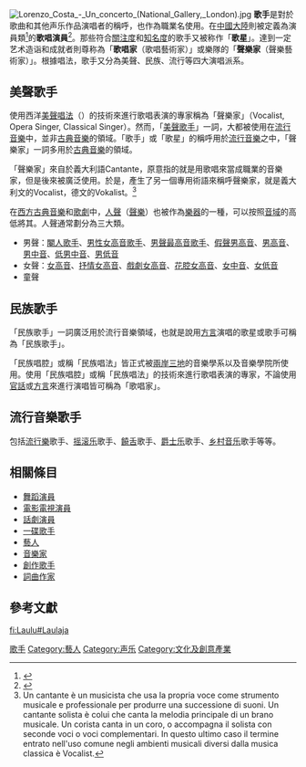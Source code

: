 {{Other uses}}
[[File:Lorenzo_Costa_-_Un_concerto_(National_Gallery,_London).jpg|thumb]]
'''歌手'''是對於歌曲和其他声乐作品演唱者的稱呼，也作為職業名使用。在[[中國大陸|中國大陸]]則被定義為演員類<ref>{{Cite web |url= http://ms.nvq.net.cn/nvqdbApp/htm/fenlei/ecGzs_Xl-6378.html |title= 2-10-03 (GBM 2-53) 演员 |author= 人力资源和社会保障部职业能力建设司 |date=  |publisher= 人力资源和社会保障部国家职业资格管理 |language= zh |accessdate= 2013-12-20 |quote= 职业描述 |archive-url= https://web.archive.org/web/20121204024709/http://ms.nvq.net.cn/nvqdbApp/htm/fenlei/ecGzs_Xl-6378.html |archive-date= 2012-12-04 |dead-url= yes }}</ref>的'''歌唱演員'''<ref>{{Cite web |url= http://ms.nvq.net.cn/nvqdbApp/htm/fenlei/ecGzs_Zy-6384.html |title= 2-10-03-06   歌唱演员 |author= 人力资源和社会保障部职业能力建设司 |date=  |publisher= 人力资源和社会保障部国家职业资格管理 |language= zh |accessdate= 2013-12-20 |quote= 职业描述 |archive-url= https://web.archive.org/web/20131219030200/http://ms.nvq.net.cn/nvqdbApp/htm/fenlei/ecGzs_Zy-6384.html |archive-date= 2013-12-19 |dead-url= yes }}</ref>。那些符合[[關注度|關注度]]和[[知名度|知名度]]的歌手又被称作「'''歌星'''」。達到一定艺术造诣和成就者則尊称為「'''歌唱家'''（歌唱藝術家）」或樂隊的「'''聲樂家'''（聲樂藝術家）」。根據唱法，歌手又分為美聲、民族、流行等四大演唱派系。

== 美聲歌手 ==
使用西洋[[美聲唱法|美聲唱法]]（{{lang-en|Bel Canto}}）的技術來進行歌唱表演的專家稱為「聲樂家」（Vocalist, Opera Singer, Classical Singer）。然而，「[[美聲歌手|美聲歌手]]」一詞，大都被使用在[[流行音樂|流行音樂]]中，並非[[古典音樂|古典音樂]]的領域。「歌手」或「歌星」的稱呼用於[[流行音樂|流行音樂]]之中，「聲樂家」一詞多用於[[古典音樂|古典音樂]]的領域。

「聲樂家」來自於義大利語Cantante，原意指的就是用歌唱來當成職業的音樂家，但是後來被廣泛使用。於是，產生了另一個專用術語來稱呼聲樂家，就是義大利文的Vocalist，德文的Vokalist。<ref>Un cantante è un musicista che usa la propria voce come strumento musicale e professionale per produrre una successione di suoni. Un cantante solista è colui che canta la melodia principale di un brano musicale.  Un corista canta in un coro, o accompagna il solista con seconde voci o voci complementari. In questo ultimo caso il termine entrato nell'uso comune negli ambienti musicali diversi dalla musica classica è Vocalist.</ref>

在[[西方古典音樂|西方古典音樂]]和[[歌劇|歌劇]]中，[[人聲|人聲]]（[[聲樂|聲樂]]）也被作為[[樂器|樂器]]的一種，可以按照[[音域|音域]]的高低將其{{link-en|聲音類型|Voice type|劃分類別}}。人聲通常劃分為三大類。

*男聲：[[閹人歌手|閹人歌手]]、[[男性女高音歌手|男性女高音歌手]]、[[男聲最高音歌手|男聲最高音歌手]]、[[假聲男高音|假聲男高音]]、[[男高音|男高音]]、[[男中音|男中音]]、[[低男中音|低男中音]]、[[男低音|男低音]]
*女聲：[[女高音|女高音]]、[[抒情女高音|抒情女高音]]、[[戲劇女高音|戲劇女高音]]、[[花腔女高音|花腔女高音]]、[[女中音|女中音]]、[[女低音|女低音]]
*童聲

==民族歌手==
「民族歌手」一詞廣泛用於流行音樂領域，也就是說用[[方言|方言]]演唱的歌星或歌手可稱為「民族歌手」。

「民族唱腔」或稱「民族唱法」皆正式被[[兩岸三地|兩岸三地]]的音樂學系以及音樂學院所使用。使用「民族唱腔」或稱「民族唱法」的技術來進行歌唱表演的專家，不論使用[[官話|官話]]或[[方言|方言]]來進行演唱皆可稱為「歌唱家」。

==流行音樂歌手==
包括[[流行_(音樂類型)|流行樂]]歌手、[[摇滚乐|摇滚乐]]歌手、[[饒舌|饒舌]]歌手、[[爵士乐|爵士乐]]歌手、[[乡村音乐|乡村音乐]]歌手等等。

==相關條目==
*[[舞蹈演員|舞蹈演員]]
*[[電影電視演員|電影電視演員]]
*[[話劇演員|話劇演員]]
*[[一碟歌手|一碟歌手]]
*[[藝人|藝人]]
*[[音樂家|音樂家]]
*[[創作歌手|創作歌手]] 
*[[詞曲作家|詞曲作家]]

==參考文獻==
{{Reflist}}

[[Category:歌手|]]
[[Category:藝人|Category:藝人]]
[[Category:声乐|Category:声乐]]
[[Category:文化及創意產業|Category:文化及創意產業]]

[[fi:Laulu#Laulaja|fi:Laulu#Laulaja]]
